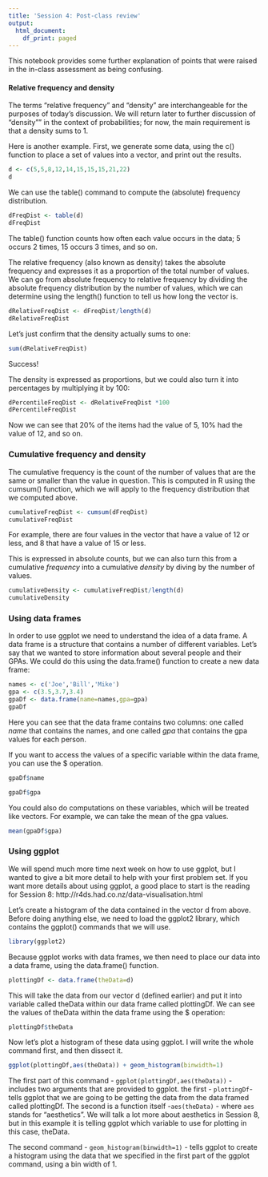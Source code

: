 ```yaml
---
title: 'Session 4: Post-class review'
output:
  html_document:
    df_print: paged
---
```


This notebook provides some further explanation of points that were raised in the in-class assessment as being confusing.

#### Relative frequency and density

The terms "relative frequency" and "density" are interchangeable for the purposes of today's discussion.  We will return later to further discussion of "density"" in the context of probabilities; for now, the main requirement is that a density sums to 1.

Here is another example.  First, we generate some data, using the c() function to place a set of values into a vector, and print out the results.

```r
d <- c(5,5,8,12,14,15,15,15,21,22)
d
```

We can use the table() command to compute the (absolute) frequency distribution.

```r
dFreqDist <- table(d)
dFreqDist
```

The table() function counts how often each value occurs in the data; 5 occurs 2 times, 15 occurs 3 times, and so on.

The relative frequency (also known as density) takes the absolute frequency and expresses it as a proportion of the total number of values.  We can go from absolute frequency to relative frequency by dividing the absolute frequency distribution by the number of values, which we can determine using the length() function to tell us how long the vector is.

```r
dRelativeFreqDist <- dFreqDist/length(d)
dRelativeFreqDist
```

Let's just confirm that the density actually sums to one:

```r
sum(dRelativeFreqDist)
```

Success!

The density is expressed as proportions, but we could also turn it into percentages by multiplying it by 100:

```r
dPercentileFreqDist <- dRelativeFreqDist *100
dPercentileFreqDist
```

Now we can see that 20% of the items had the value of 5, 10% had the value of 12, and so on.

### Cumulative frequency and density

The cumulative frequency is the count of the number of values that are the same or smaller than the value in question.  This is computed in R using the cumsum() function, which we will apply to the frequency distribution that we computed above.

```r
cumulativeFreqDist <- cumsum(dFreqDist)
cumulativeFreqDist
```

For example, there are four values in the vector that have a value of 12 or less, and 8 that have a value of 15 or less.

This is expressed in absolute counts, but we can also turn this from a cumulative *frequency* into a cumulative *density* by diving by the number of values.  

```r
cumulativeDensity <- cumulativeFreqDist/length(d)
cumulativeDensity
```


### Using data frames

In order to use ggplot we need to understand the idea of a data frame.  A data frame is a structure that contains a number of different variables.  Let's say that we wanted to store information about several people and their GPAs.  We could do this using the data.frame() function to create a new data frame:

```r
names <- c('Joe','Bill','Mike')
gpa <- c(3.5,3.7,3.4)
gpaDf <- data.frame(name=names,gpa=gpa)
gpaDf
```

Here you can see that the data frame contains two columns: one called *name* that contains the names, and one called *gpa* that contains the gpa values for each person.

If you want to access the values of a specific variable within the data frame, you can use the $ operation.

```r
gpaDf$name
```


```r
gpaDf$gpa
```

You could also do computations on these variables, which will be treated like vectors.  For example, we can take the mean of the gpa values.

```r
mean(gpaDf$gpa)
```


### Using ggplot

We will spend much more time next week on how to use ggplot, but I wanted to give a bit more detail to help with your first problem set.  If you want more details about using ggplot, a good place to start is the reading for Session 8: http://r4ds.had.co.nz/data-visualisation.html

Let's create a histogram of the data contained in the vector d from above.  Before doing anything else, we need to load the ggplot2 library, which contains the ggplot() commands that we will use.

```r
library(ggplot2)
```

Because ggplot works with data frames, we then need to place our data into a data frame, using the data.frame() function.  

```r
plottingDf <- data.frame(theData=d)
```

This will take the data from our vector d (defined earlier) and put it into variable called theData within our data frame called plottingDf.  We can see the values of theData within the data frame using the $ operation:

```r
plottingDf$theData
```

Now let's plot a histogram of these data using ggplot.  I will write the whole command first, and then dissect it.

```r
ggplot(plottingDf,aes(theData)) + geom_histogram(binwidth=1)
```

The first part of this command - `ggplot(plottingDf,aes(theData))` - includes two arguments that are provided to ggplot.  the first - `plottingDf`- tells ggplot that we are going to be getting the data from the data framed called plottingDf.  The second is a function itself -`aes(theData)` - where `aes` stands for "aesthetics".  We will talk a lot more about aesthetics in Session 8, but in this example it is telling ggplot which variable to use for plotting  in this case, theData.  

The second command - `geom_histogram(binwidth=1)` - tells ggplot to create a histogram using the data that we specified in the first part of the ggplot command, using a bin width of 1.  
